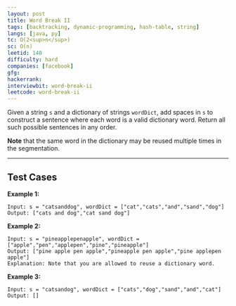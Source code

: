 ```yaml
---
layout: post
title: Word Break II
tags: [backtracking, dynamic-programming, hash-table, string]
langs: [java, py]
tc: O(2<sup>n</sup>)
sc: O(n)
leetid: 140
difficulty: hard
companies: [facebook]
gfg: 
hackerrank: 
interviewbit: word-break-ii
leetcode: word-break-ii
---
```

Given a string `s` and a dictionary of strings `wordDict`, 
add spaces in `s` to construct a sentence where each word is a valid dictionary word. 
Return all such possible sentences in any order.

**Note** that the same word in the dictionary may be reused multiple times in the segmentation.

---

## Test Cases

**Example 1:** 
```
Input: s = "catsanddog", wordDict = ["cat","cats","and","sand","dog"]
Output: ["cats and dog","cat sand dog"]
```

**Example 2:** 
```
Input: s = "pineapplepenapple", wordDict = ["apple","pen","applepen","pine","pineapple"]
Output: ["pine apple pen apple","pineapple pen apple","pine applepen apple"]
Explanation: Note that you are allowed to reuse a dictionary word.
```

**Example 3:**
```
Input: s = "catsandog", wordDict = ["cats","dog","sand","and","cat"]
Output: []
```